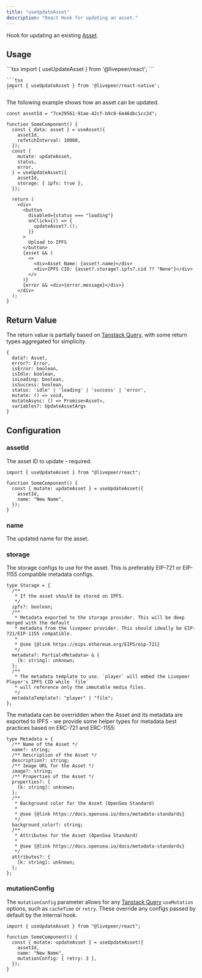 ```yaml
---
title: "useUpdateAsset"
description: "React Hook for updating an asset."
---
```


Hook for updating an existing
[Asset](https://github.com/livepeer/livepeer-react/blob/main/packages/core/src/types/provider.ts).

## Usage

<Tabs>
  <Tab title="React">
    ```tsx 
    import { useUpdateAsset } from '@livepeer/react';
    ```

  </Tab>
   <Tab title="React Native">

    ```tsx
    import { useUpdateAsset } from '@livepeer/react-native';
    ```

  </Tab>
</Tabs>

The following example shows how an asset can be updated.

```tsx
const assetId = "7ce29561-91ae-42cf-b9c0-6e46dbc1cc2d";

function SomeComponent() {
  const { data: asset } = useAsset({
    assetId,
    refetchInterval: 10000,
  });
  const {
    mutate: updateAsset,
    status,
    error,
  } = useUpdateAsset({
    assetId,
    storage: { ipfs: true },
  });

  return (
    <div>
      <button
        disabled={status === "loading"}
        onClick={() => {
          updateAsset?.();
        }}
      >
        Upload to IPFS
      </button>
      {asset && (
        <>
          <div>Asset Name: {asset?.name}</div>
          <div>IPFS CID: {asset?.storage?.ipfs?.cid ?? "None"}</div>
        </>
      )}
      {error && <div>{error.message}</div>}
    </div>
  );
}
```

## Return Value

The return value is partially based on
[Tanstack Query](https://tanstack.com/query/v4/docs/reference/useMutation), with
some return types aggregated for simplicity.

```tsx
{
  data?: Asset,
  error?: Error,
  isError: boolean,
  isIdle: boolean,
  isLoading: boolean,
  isSuccess: boolean,
  status: 'idle' | 'loading' | 'success' | 'error',
  mutate: () => void,
  mutateAsync: () => Promise<Asset>,
  variables?: UpdateAssetArgs
}
```

## Configuration

### assetId

The asset ID to update - required.

```tsx
import { useUpdateAsset } from "@livepeer/react";

function SomeComponent() {
  const { mutate: updateAsset } = useUpdateAsset({
    assetId,
    name: "New Name",
  });
}
```

### name

The updated name for the asset.

### storage

The storage configs to use for the asset. This is preferably EIP-721 or EIP-1155
compatible metadata configs.

```tsx
type Storage = {
  /**
   * If the asset should be stored on IPFS.
   */
  ipfs?: boolean;
  /**
   * Metadata exported to the storage provider. This will be deep merged with the default
   * metadata from the livepeer provider. This should ideally be EIP-721/EIP-1155 compatible.
   *
   * @see {@link https://eips.ethereum.org/EIPS/eip-721}
   */
  metadata?: Partial<Metadata> & {
    [k: string]: unknown;
  };
  /**
   * The metadata template to use. `player` will embed the Livepeer Player's IPFS CID while `file`
   * will reference only the immutable media files.
   */
  metadataTemplate?: "player" | "file";
};
```

The metadata can be overridden when the Asset and its metadata are exported to
IPFS - we provide some helper types for metadata best practices based on ERC-721
and ERC-1155:

```tsx
type Metadata = {
  /** Name of the Asset */
  name?: string;
  /** Description of the Asset */
  description?: string;
  /** Image URL for the Asset */
  image?: string;
  /** Properties of the Asset */
  properties?: {
    [k: string]: unknown;
  };
  /**
   * Background color for the Asset (OpenSea Standard)
   *
   * @see {@link https://docs.opensea.io/docs/metadata-standards}
   */
  background_color?: string;
  /**
   * Attributes for the Asset (OpenSea Standard)
   *
   * @see {@link https://docs.opensea.io/docs/metadata-standards}
   */
  attributes?: {
    [k: string]: unknown;
  };
};
```

### mutationConfig

The `mutationConfig` parameter allows for any
[Tanstack Query](https://tanstack.com/query/v4/docs/reference/useMutation)
`useMutation` options, such as `cacheTime` or `retry`. These override any
configs passed by default by the internal hook.

```tsx {7}
import { useUpdateAsset } from "@livepeer/react";

function SomeComponent() {
  const { mutate: updateAsset } = useUpdateAsset({
    assetId,
    name: "New Name",
    mutationConfig: { retry: 3 },
  });
}
```
